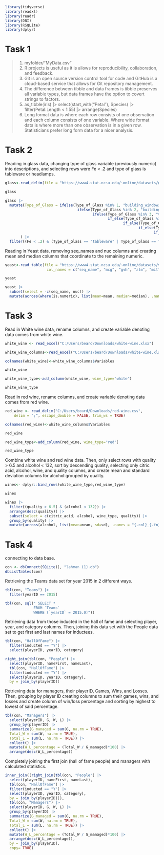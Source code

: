 ```r
library(tidyverse)
library(readxl)
library(readr)
library(DBI)
library(RSQLite)
library(dplyr)
```


# Task 1
> 1. myfolder/"MyData.csv"
2. R projects is useful as it is allows for reproducibility, collaboration, and feedback.
3. Git is an open source version control tool for code and GitHub is a cloud-based service that allows for Git repository management.
4. The difference between tibble and data frames is tibble preserves all variable types, but data frames have the option to covert strings to factors.
5. as_tibble(iris) |>
  select(start_with("Petal"), Species) |>
  filter(Petal.Length < 1.55) |>
  arrange(Species)
6. Long format data is where each row consists of one observation and each column consists of one variable. Where wide format data is where more than one observation is in a given row. Statisticians prefer long form data for a nicer analysis.
>

# Task 2
Reading in glass data, changing type of glass variable (previously numeric) into descriptions, and selecting rows were Fe < .2 and type of glass is tableware or headlamps.
```r
glass<-read_delim(file = "https://www4.stat.ncsu.edu/~online/datasets/glass.data" , delim = ",", col_names = c("ID", "RI", "Na", "Mg", "Al", "Si", "K", "Ca", "Ba", "Fe", "Type_of_Glass"))

glass

glass |>
  mutate(Type_of_Glass = ifelse(Type_of_Glass %in% 1, "building_windows_float_processed",
                                 ifelse(Type_of_Glass %in% 2, "building_windows_non_float_processed",
                                        ifelse(Type_of_Glass %in% 3, "vehicle_windows_float_processed",
                                               if_else(Type_of_Glass %in% 4, " vehicle_windows_non_float_processed",
                                                      if_else(Type_of_Glass %in% 5, "containers",
                                                             if_else(Type_of_Glass %in% 6, "tableware",
                                                                    if_else(Type_of_Glass %in% 7, "headlamps", "N/A")))))))
       ) |>
  filter((Fe < .2) & (Type_of_Glass == "tableware" | Type_of_Glass == "headlamps"))

```

Reading in Yeast data, removing seq_names and nuc columns and creating mean and median columns that coordinate to the remaining numeric.
```r
yeast<-read_table(file = "https://www4.stat.ncsu.edu/~online/datasets/yeast.data",
                   col_names = c("seq_name", "mcg", "gvh", "alm", "mit", "erl", "pox", "vac", "nuc", "class"))

yeast

yeast |>
  subset(select = -c(seq_name, nuc)) |>
  mutate(across(where(is.numeric), list(mean=mean, median=median), .names = "{.col}_{.fn}")) 

```
# Task 3
Read in White wine data, rename columns, and create variable denoting data comes from white wine.
```r
white_wine <- read_excel("C:/Users/beard/Downloads/white-wine.xlsx")

white_wine_columns<-read_excel("C:/Users/beard/Downloads/white-wine.xlsx", sheet = 2)

colnames(white_wine)<-white_wine_columns$Variables

white_wine

white_wine_type<-add_column(white_wine, wine_type="white")

white_wine_type
```
Read in red wine, rename columns, and create variable denoting data comes from red wine.
```r
red_wine <- read_delim("C:/Users/beard/Downloads/red-wine.csv", 
    delim = ";", escape_double = FALSE, trim_ws = TRUE)

colnames(red_wine)<-white_wine_columns$Variables

red_wine

red_wine_type<-add_column(red_wine, wine_type="red")

red_wine_type
```
Combine white wine and red wine data. Then, only select rows with quality > 6.5 and alcohol < 132, sort by descending quality, selecting only citric acid, alcohol, wine, and quality columns, and create mean and standard deviation columns for alcohol grouped by quality.
```r
wines<- dplyr::bind_rows(white_wine_type,red_wine_type)

wines

wines |>
  filter((quality > 6.5) & (alcohol < 132)) |>
  arrange(desc(quality)) |>
  subset(select = c(citric_acid, alcohol, wine_type, quality)) |>
  group_by(quality) |>
  mutate(across(alcohol, list(mean=mean, sd=sd), .names = "{.col}_{.fn}"))

```
# Task 4
connecting to data base.
```r
con <- dbConnect(SQLite(), "lahman (1).db")
dbListTables(con)
```

Retrieving the Teams data set for year 2015 in 2 different ways.
``` r
tbl(con, "Teams") |>
  filter(yearID == 2015)

tbl(con, sql(" SELECT *
             FROM `Teams`
             WHERE (`yearID` = 2015.0)"))
```

Retrieving data from those inducted in the hall of fame and selecting player, year, and category columns. Then, joining this data set with the People data set to get first and last names for inductees.
``` r

tbl(con, "HallOfFame") |>
  filter(inducted == "Y") |>
  select(playerID, yearID, category)

right_join(tbl(con, "People") |>
  select(playerID, nameFirst, nameLast),
  tbl(con, "HallOfFame") |>
  filter(inducted == "Y") |>
  select(playerID, yearID, category),
  by = join_by(playerID))
```

Retrieving data for managers, their playerID, Games, Wins, and Losses. Then, grouping by player ID creating columns to sum their games, wins, and losses and create column of win/loss percentage and sorting by highest to lowest of said percentage.
``` r
tbl(con, "Managers") |>
  select(playerID, G, W, L) |>
  group_by(playerID) |>
  summarize(G_managed = sum(G, na.rm = TRUE),
  Total_W = sum(W, na.rm = TRUE),
  Total_L = sum(L, na.rm = TRUE)) |>
  collect() |>
  mutate(W_L_percentage = (Total_W / G_managed)*100) |>
  arrange(desc(W_L_percentage))
```

Completely joining the first join (hall of fame people) and managers with calculated statistics.
``` r
inner_join((right_join(tbl(con, "People") |>
  select(playerID, nameFirst, nameLast),
  tbl(con, "HallOfFame") |>
  filter(inducted == "Y") |>
  select(playerID, yearID, category),
  by = join_by(playerID))),
  tbl(con, "Managers") |>
  select(playerID, G, W, L) |>
  group_by(playerID) |>
  summarize(G_managed = sum(G, na.rm = TRUE),
  Total_W = sum(W, na.rm = TRUE),
  Total_L = sum(L, na.rm = TRUE)) |>
  collect() |>
  mutate(W_L_percentage = (Total_W / G_managed)*100) |>
  arrange(desc(W_L_percentage)),
  by = join_by(playerID),
  copy= TRUE)
  
```

